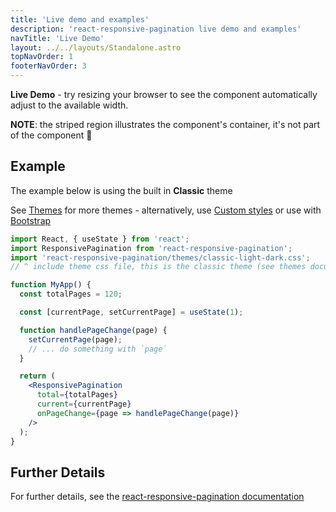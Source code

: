 ```yaml
---
title: 'Live demo and examples'
description: 'react-responsive-pagination live demo and examples'
navTitle: 'Live Demo'
layout: ../../layouts/Standalone.astro
topNavOrder: 1
footerNavOrder: 3
---
```



**Live Demo** - try resizing your browser to see the component automatically adjust to the available width.

<BootstrapThemeContainer hasBorder striped shadow>
  <PaginationRenderer client:load total={120} />
</BootstrapThemeContainer>

**NOTE**: the striped region illustrates the component's container, it's not part of the component 🙂

## Example

The example below is using the built in **Classic** theme

See [Themes](/themes) for more themes - alternatively, use [Custom styles](/custom-styled-pagination) or use with [Bootstrap](/bootstrap-pagination)

```jsx
import React, { useState } from 'react';
import ResponsivePagination from 'react-responsive-pagination';
import 'react-responsive-pagination/themes/classic-light-dark.css';
// ^ include theme css file, this is the classic theme (see themes documentation for other options)

function MyApp() {
  const totalPages = 120;

  const [currentPage, setCurrentPage] = useState(1);

  function handlePageChange(page) {
    setCurrentPage(page);
    // ... do something with `page`
  }

  return (
    <ResponsivePagination
      total={totalPages}
      current={currentPage}
      onPageChange={page => handlePageChange(page)}
    />
  );
}
```

## Further Details

For further details, see the [react-responsive-pagination documentation](/)
